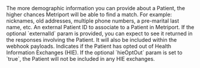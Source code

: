 <Tip>
  The more demographic information you can provide about a Patient, the higher chances Metriport
  will be able to find a match. For example: nicknames, old addresses, multiple phone numbers, a
  pre-marital last name, etc.
</Tip>

<Snippet file="demographics.mdx" />

<ParamField body="externalId" type="string">
  An external Patient ID to associate to a Patient in Metriport.
</ParamField>

<Info>
  If the optional `externalId` param is provided, you can expect to see it returned in the responses
  involving the Patient. It will also be included within the webhook payloads.
</Info>

<ParamField body="hieOptOut" type="boolean">
  Indicates if the Patient has opted out of Health Information Exchanges (HIE).
</ParamField>

<Info>
  If the optional `hieOptOut` param is set to `true`, the Patient will not be included in any HIE
  exchanges.
</Info>
